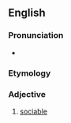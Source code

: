 ==English==

===Pronunciation===
* {{a|UK}} {{IPA|/əˈkʌmp.nə.bəl/|/əˈkʌmp.ən.ə.bəl/|lang=en}}

===Etymology===
{{suffix|en|accompany|able}}

===Adjective===
{{en-adj}}

# {{lb|en|obsolete}} [[sociable]]
#: {{rfquotek|Sir Philip Sidney}}